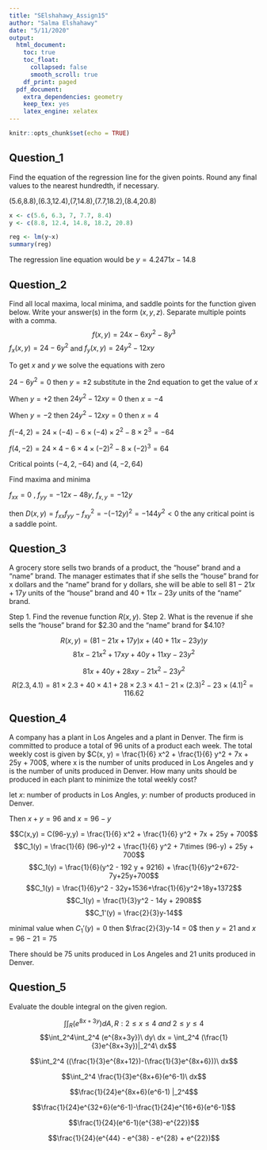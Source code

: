 ```yaml
---
title: "SElshahawy_Assign15"
author: "Salma Elshahawy"
date: "5/11/2020"
output: 
  html_document:
    toc: true
    toc_float:
      collapsed: false
      smooth_scroll: true
    df_print: paged
  pdf_document:
    extra_dependencies: geometry
    keep_tex: yes
    latex_engine: xelatex
---
```


```r
knitr::opts_chunk$set(echo = TRUE)
```

## Question_1

Find the equation of the regression line for the given points. Round any final values to the nearest hundredth, if necessary.

(5.6,8.8),(6.3,12.4),(7,14.8),(7.7,18.2),(8.4,20.8)

```r
x <- c(5.6, 6.3, 7, 7.7, 8.4)
y <- c(8.8, 12.4, 14.8, 18.2, 20.8)

reg <- lm(y~x)
summary(reg)
```

The regression line equation would be $y = 4.2471x - 14.8$


## Question_2

Find all local maxima, local minima, and saddle points for the function given below. Write your answer(s) in the form $( x, y, z )$. Separate multiple points with a comma.
$$f(x, y) = 24x - 6xy^2 - 8y^3$$
$f_x(x, y) = 24 - 6y^2$ and $f_y(x, y) = 24y^2 - 12xy$

To get $x$ and $y$ we solve the equations with zero\n

$24 - 6y^2 = 0$ then $y = \pm 2$ \n 
substitute in the 2nd equation to get the value of $x$ \n

When $y = +2$ then $24y^2 - 12xy = 0$ then $x = -4$\n

When $y = -2$ then $24y^2 - 12xy = 0$ then $x = 4$\n

$f(-4,2) = 24\times (-4) - 6\times(-4)\times 2^2 - 8 \times 2^3 = -64$\n

$f(4,-2) = 24\times 4 - 6\times4\times (-2)^2 - 8 \times (-2)^3 = 64$\n

Critical points $(-4, 2, -64)$ and $(4, -2, 64)$

Find maxima and minima 

$f_{xx} = 0$ , $f_{yy} = -12x-48y$, $f_{x,y} = -12y$

then $D(x,y) = f_{xx} f_{yy}-f^2_{xy} = -(-12y)^2 = -144y^2 < 0$ the any critical point is a saddle point.

## Question_3

A grocery store sells two brands of a product, the “house” brand and a “name” brand. The manager estimates that if she sells the “house” brand for x dollars and the “name” brand for y dollars, she will be able to sell $81−21x+17y$ units of the “house” brand and $40+11x−23y$ units of the “name” brand.

Step 1. Find the revenue function $R(x,y)$. 
Step 2. What is the revenue if she sells the “house” brand for \$2.30 and the “name” brand for $4.10?

$$R(x,y) = (81 - 21x + 17y)x + (40 + 11x - 23y)y$$
$$81x-21x^2+17xy+40y+11xy-23y^2$$

$$81x+40y+28xy-21x^2-23y^2$$
$$R(2.3, 4.1)=81\times 2.3+40\times 4.1+28\times 2.3\times 4.1-21\times (2.3)^2-23\times (4.1)^2 = 116.62$$


## Question_4

A company has a plant in Los Angeles and a plant in Denver. The firm is committed to produce a total of 96 units of a product each week. The total weekly cost is given by $C(x, y) = \frac{1}{6} x^2 + \frac{1}{6} y^2 + 7x + 25y + 700$, where x is the number of units produced in Los Angeles and y is the number of units produced in Denver. How many units should be produced in each plant to minimize the total weekly cost?

let $x$: number of products in Los Angles, $y$: number of products produced in Denver.

Then $x + y = 96$ and $x = 96-y$

$$C(x,y) = C(96-y,y) = \frac{1}{6} x^2 + \frac{1}{6} y^2 + 7x + 25y + 700$$
$$C_1(y) = \frac{1}{6} (96-y)^2 + \frac{1}{6} y^2 + 7\times (96-y) + 25y + 700$$
$$C_1(y) = \frac{1}{6}(y^2 - 192 y + 9216) + \frac{1}{6}y^2+672-7y+25y+700$$
$$C_1(y) = \frac{1}{6}y^2 - 32y+1536+\frac{1}{6}y^2+18y+1372$$
$$C_1(y) = \frac{1}{3}y^2 - 14y + 2908$$
$$C_1'(y) = \frac{2}{3}y-14$$

minimal value when $C_1'(y) = 0$ then $\frac{2}{3}y-14 = 0$ then $y = 21$ and $x = 96 - 21 = 75$

There should be 75 units produced in Los Angeles and 21 units produced in Denver.

## Question_5

Evaluate the double integral on the given region.

$$\int\int_R (e^{8x+3y}) dA, R:2\le x\le4\ and\ 2 \le y \le 4$$
$$\int_2^4\int_2^4 (e^{8x+3y})\ dy\ dx = \int_2^4 (\frac{1}{3}e^{8x+3y})|_2^4\ dx$$

$$\int_2^4 ((\frac{1}{3}e^{8x+12})-(\frac{1}{3}e^{8x+6}))\ dx$$

$$\int_2^4 \frac{1}{3}e^{8x+6}(e^6-1)\ dx$$

$$\frac{1}{24}e^{8x+6}(e^6-1) |_2^4$$

$$\frac{1}{24}e^{32+6}(e^6-1)-\frac{1}{24}e^{16+6}(e^6-1)$$

$$\frac{1}{24}(e^6-1)(e^{38}-e^{22})$$

$$\frac{1}{24}(e^{44} - e^{38} - e^{28} + e^{22})$$



















